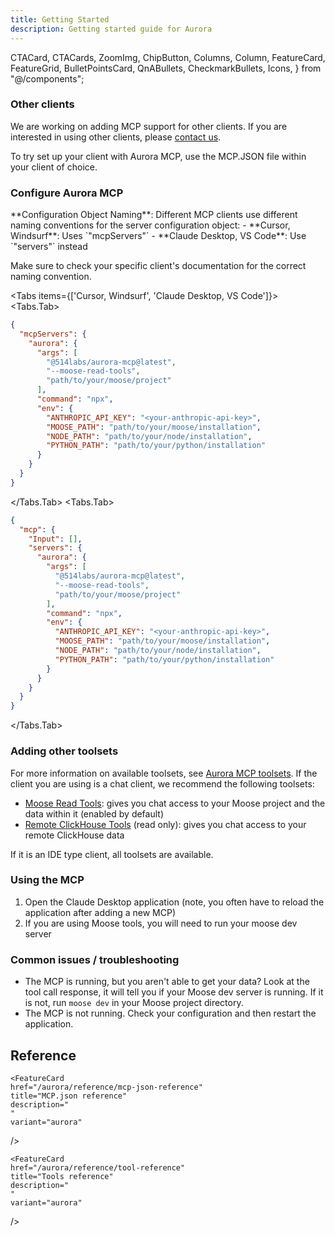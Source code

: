 ```yaml
---
title: Getting Started
description: Getting started guide for Aurora
---
```


  CTACard,
  CTACards,
  ZoomImg,
  ChipButton,
  Columns,
  Column,
  FeatureCard,
  FeatureGrid,
  BulletPointsCard,
  QnABullets,
  CheckmarkBullets,
  Icons,
} from "@/components";

### Other clients

We are working on adding MCP support for other clients. If you are interested in using other clients, please [contact us](mailto:aurora@fiveonefour.com).

To try set up your client with Aurora MCP, use the MCP.JSON file within your client of choice.

<Steps>

### Configure Aurora MCP

<Callout type="warning">
**Configuration Object Naming**: Different MCP clients use different naming conventions for the server configuration object:
- **Cursor, Windsurf**: Uses `"mcpServers"`
- **Claude Desktop, VS Code**: Use `"servers"` instead

Make sure to check your specific client's documentation for the correct naming convention.
</Callout>

<Tabs items={['Cursor, Windsurf', 'Claude Desktop, VS Code']}>
<Tabs.Tab>
```json filename="MCP configuration" copy
{
  "mcpServers": {
    "aurora": {
      "args": [
        "@514labs/aurora-mcp@latest",
        "--moose-read-tools",
        "path/to/your/moose/project"
      ],
      "command": "npx",
      "env": {
        "ANTHROPIC_API_KEY": "<your-anthropic-api-key>",
        "MOOSE_PATH": "path/to/your/moose/installation",
        "NODE_PATH": "path/to/your/node/installation",
        "PYTHON_PATH": "path/to/your/python/installation"
      }
    }
  }
}
```
</Tabs.Tab>
<Tabs.Tab>
```json filename="MCP configuration" copy
{
  "mcp": {
    "Input": [],
    "servers": {
      "aurora": {
        "args": [
          "@514labs/aurora-mcp@latest",
          "--moose-read-tools",
          "path/to/your/moose/project"
        ],
        "command": "npx",
        "env": {
          "ANTHROPIC_API_KEY": "<your-anthropic-api-key>",
          "MOOSE_PATH": "path/to/your/moose/installation",
          "NODE_PATH": "path/to/your/node/installation",
          "PYTHON_PATH": "path/to/your/python/installation"
        }
      }
    }
  }
}
```
</Tabs.Tab>
</Tabs>

### Adding other toolsets

For more information on available toolsets, see [Aurora MCP toolsets](/aurora/reference/tool-reference). If the client you are using is a chat client, we recommend the following toolsets:

* [Moose Read Tools](../aurora/reference/tool-reference#moose-read-tools): gives you chat access to your Moose project and the data within it (enabled by default)
* [Remote ClickHouse Tools](../aurora/reference/tool-reference#remote-clickhouse) (read only): gives you chat access to your remote ClickHouse data

If it is an IDE type client, all toolsets are available.

### Using the MCP

1. Open the Claude Desktop application (note, you often have to reload the application after adding a new MCP)
2. If you are using Moose tools, you will need to run your moose dev server

</Steps>

### Common issues / troubleshooting

* The MCP is running, but you aren't able to get your data? Look at the tool call response, it will tell you if your Moose dev server is running. If it is not, run `moose dev` in your Moose project directory.
* The MCP is not running. Check your configuration and then restart the application.

## Reference
<FeatureGrid columns={3}>
  
  <FeatureCard
    href="/aurora/reference/cli-reference"
    title="CLI reference"
    description="
    "
    variant="aurora"
  />

    <FeatureCard
    href="/aurora/reference/mcp-json-reference"
    title="MCP.json reference"
    description="
    "
    variant="aurora"
  />

    <FeatureCard
    href="/aurora/reference/tool-reference"
    title="Tools reference"
    description="
    "
    variant="aurora"
  />

</FeatureGrid>

